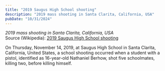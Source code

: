 ```yaml
---
title: "2019 Saugus High School shooting"
description: "2019 mass shooting in Santa Clarita, California, USA"
pubDate: "10/31/2024"
---
```


*2019 mass shooting in Santa Clarita, California, USA*  
Source (Wikipedia): [2019 Saugus High School shooting][1]

On Thursday, November 14, 2019, at Saugus High School in Santa Clarita, California, United States, a school shooting occurred when a student with a pistol, identified as 16-year-old Nathaniel Berhow, shot five schoolmates, killing two, before killing himself.

[1]: https://en.wikipedia.org/wiki/2019_Saugus_High_School_shooting
